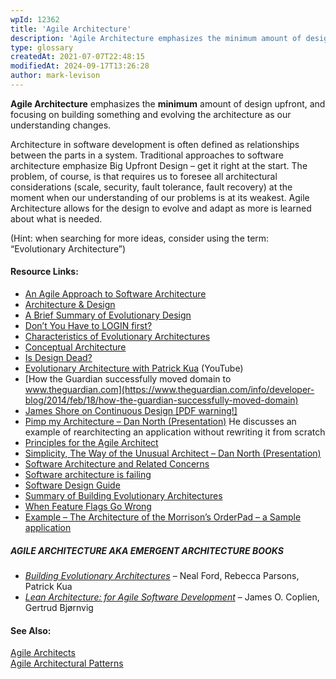 ```yaml
---
wpId: 12362
title: 'Agile Architecture'
description: 'Agile Architecture emphasizes the minimum amount of design upfront, and focusing on building something and evolving the architecture as our understanding changes. Architecture in software development is often defined as relationships between the parts in a system. Traditional approaches to software architecture emphasize Big Upfront Design – get it right at the start. The problem, ...'
type: glossary
createdAt: 2021-07-07T22:48:15
modifiedAt: 2024-09-17T13:26:28
author: mark-levison
---
```



**Agile Architecture** emphasizes the **minimum** amount of design upfront, and focusing on building something and evolving the architecture as our understanding changes.

Architecture in software development is often defined as relationships between the parts in a system. Traditional approaches to software architecture emphasize Big Upfront Design – get it right at the start. The problem, of course, is that requires us to foresee all architectural considerations (scale, security, fault tolerance, fault recovery) at the moment when our understanding of our problems is at its weakest. Agile Architecture allows for the design to evolve and adapt as more is learned about what is needed.

(Hint: when searching for more ideas, consider using the term: “Evolutionary Architecture”)

#### Resource Links:

*   [An Agile Approach to Software Architecture](https://www.agileconnection.com/article/agile-approach-software-architecture)
*   [Architecture & Design](https://less.works/less/technical-excellence/architecture-design)
*   [A Brief Summary of Evolutionary Design](https://codingitwrong.com/2024/01/29/brief-summary-of-evolutionary-design)
*   [Don’t You Have to LOGIN first?](http://blog.gdinwiddie.com/2011/06/11/dont-you-have-to-login-first/)
*   [Characteristics of Evolutionary Architectures](https://www.infoq.com/news/2016/03/evolutionary-architectures/)
*   [Conceptual Architecture](https://ruthmalan.com/ByTopic/Architecture/ConceptualArchitecture.htm)
*   [Is Design Dead?](https://martinfowler.com/articles/designDead.html)
*   [Evolutionary Architecture with Patrick Kua](https://www.youtube.com/watch?v=ttL7MiF8VZw) (YouTube)
*   [How the Guardian successfully moved domain to www.theguardian.com](https://www.theguardian.com/info/developer-blog/2014/feb/18/how-the-guardian-successfully-moved-domain)
*   [James Shore on Continuous Design \[PDF warning!\]](https://www.martinfowler.com/ieeeSoftware/continuousDesign.pdf)
*   [Pimp my Architecture – Dan North (Presentation)](https://www.infoq.com/presentations/north-pimp-my-architecture) He discusses an example of rearchitecting an application without rewriting it from scratch
*   [Principles for the Agile Architect](https://www.agilearchitect.org/agile/principles.htm)
*   [Simplicity, The Way of the Unusual Architect – Dan North (Presentation)](https://www.infoq.com/presentations/Simplicity-Architect)
*   [Software Architecture and Related Concerns](https://bredemeyer.com/whatis.htm)
*   [Software architecture is failing](https://www.alexhudson.com/2017/10/14/software-architecture-failing/)
*   [Software Design Guide](https://martinfowler.com/design.html)
*   [Summary of Building Evolutionary Architectures](https://evolutionaryarchitecture.com/precis.html)
*   [When Feature Flags Go Wrong](https://www.infoq.com/articles/feature-flags-gone-wrong)
*   [Example – The Architecture of the Morrison’s OrderPad – a Sample application](https://martinfowler.com/articles/orderPad/)

##### AGILE ARCHITECTURE AKA EMERGENT ARCHITECTURE BOOKS

*   _[Building Evolutionary Architectures](https://shop.oreilly.com/product/0636920080237.do)_ – Neal Ford, Rebecca Parsons, Patrick Kua
*   _[Lean Architecture: for Agile Software Development](https://www.amazon.com/Lean-Architecture-Agile-Software-Development/dp/0470684208/&tag=notesfromatoo-20)_ – James O. Coplien, Gertrud Bjørnvig

#### See Also:

[Agile Architects](/glossary/agile-architects)  
[Agile Architectural Patterns](/glossary/agile-architectural-patterns)